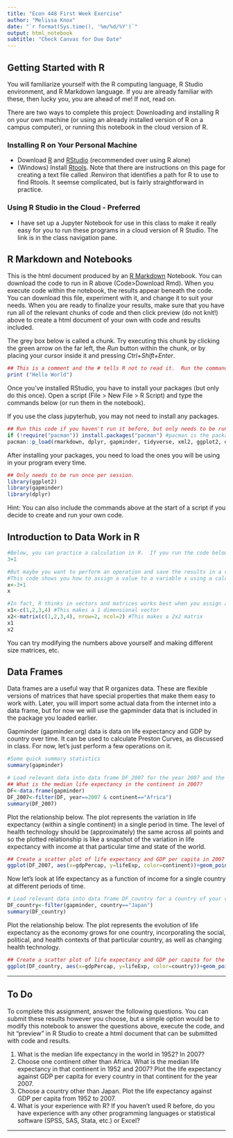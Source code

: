 ```yaml
---
title: "Econ 448 First Week Exercise"
author: "Melissa Knox"
date: "`r format(Sys.time(), '%m/%d/%Y')`"
output: html_notebook
subtitle: "Check Canvas for Due Date"
---
```

## Getting Started with R
You will familiarize yourself with the R computing language, R Studio environment, and R Markdown language. If you are already familiar with these, then lucky you, you are ahead of me! If not, read on.

There are two ways to complete this project: Downloading and installing R on your own machine (or using an already installed version of R on a campus computer), or running this notebook in the cloud version of R.  

### Installing R on Your Personal Machine
* Download [R](https://cran.r-project.org/) and [RStudio](https://www.rstudio.com/products/rstudio/download/) (recommended over using R alone)
* (Windows) Install [Rtools](https://cran.r-project.org/bin/windows/Rtools/).  Note that there are instructions on this page for creating a text file called .Renviron that identifies a path for R to use to find Rtools.  It seemse complicated, but is fairly straightforward in practice.

### Using R Studio in the Cloud - Preferred
* I have set up a Jupyter Notebook for use in this class to make it really easy for you to run these programs in a cloud version of R Studio.  The link is in the class navigation pane.  

## R Markdown and Notebooks
This is the html document produced by an [R Markdown](http://rmarkdown.rstudio.com) Notebook. You can download the code to run in R above (Code>Download Rmd). When you execute code within the notebook, the results appear beneath the code. You can download this file, experiment with it, and change it to suit your needs. When you are ready to finalize your results, make sure that you have run all of the relevant chunks of code and then click preview (do not knit!) above to create a html document of your own with code and results included.

The grey box below is called a chunk.  Try executing this chunk by clicking the green arrow on the far left, the *Run* button within the chunk, or by placing your cursor inside it and pressing *Ctrl+Shift+Enter*.

```r
## This is a comment and the # tells R not to read it.  Run the command below to print out the message "Hello World."
print ("Hello World")
```

Once you've installed RStudio, you have to install your packages (but only do this once). Open a script (File > New File > R Script) and type the commands below (or run them in the notebook).

If you use the class jupyterhub, you may not need to install any packages.
```r
## Run this code if you haven't run it before, but only needs to be run once after you have installed R.Not needed in JupyterHub.
if (!require("pacman")) install.packages("pacman") #pacman is the package that installs packages nicely
pacman::p_load(rmarkdown, dplyr, gapminder, tidyverse, xml2, ggplot2, dplyr, lifecycle) #these are the packages you may need
```

After installing your packages, you need to load the ones you will be using in your program every time.  
```r
## Only needs to be run once per session.
library(ggplot2)
library(gapminder)
library(dplyr)
```

Hint: You can also include the commands above at the start of a script if you decide to create and run your own code.

## Introduction to Data Work in R
 
```r
#Below, you can practice a calculation in R.  If you run the code below, R will output the sum.
3+1
```

```r
#But maybe you want to perform an operation and save the results in a variable so that you can use them later in other calculations?
#This code shows you how to assign a value to a variable x using a calculation, and then prints the value of x.
x<-3+1
x
```


```r
#In fact, R thinks in vectors and matrices works best when you assign a bunch of values to a variable.  
x1<-c(1,2,3,4) #This makes a 1 dimensional vector
x2<-matrix(c(1,2,3,4), nrow=2, ncol=2) #This makes a 2x2 matrix
x1
x2
```
You can try modifying the numbers above yourself and making different size matrices, etc.

## Data Frames
Data frames are a useful way that R organizes data.  These are flexible versions of matrices that have special properties that make them easy to work with.  Later, you will import some actual data from the internet into a data frame, but for now we will use the gapminder data that is included in the package you loaded earlier.  

Gapminder (gapminder.org) data is data on life expectancy and GDP by country over time.  It can be used to calculate Preston Curves, as discussed in class.  For now, let's just perform a few operations on it.

```r
#Some quick summary statistics
summary(gapminder)
```

```r
# Load relevant data into data frame DF_2007 for the year 2007 and the continent of Africa.
## What is the median life expectancy in the continent in 2007?
DF<-data.frame(gapminder)
DF_2007<-filter(DF, year==2007 & continent=="Africa")
summary(DF_2007)
```

Plot the relationship below.  The plot represents the variation in life expectancy (within a single continent) in a single period in time.  The level of health technology should be (approximately) the same across all points and so the plotted relationship is like a snapshot of the variation in life expectancy with income at that particular time and state of the world.
```r
## Create a scatter plot of life expectancy and GDP per capita in 2007 for the continent of Africa.
ggplot(DF_2007, aes(x=gdpPercap, y=lifeExp, color=continent))+geom_point()

```

Now let's look at life expectancy as a function of income for a single country at different periods of time.  
```r
# Load relevant data into data frame DF_country for a country of your choosing for all years of data.
DF_country<-filter(gapminder, country=="Japan")
summary(DF_country)
```

Plot the relationship below.  The plot represents the evolution of life expectancy as the economy grows for one country, incorporating the social, political, and health contexts of that particular country, as well as changing health technology.
```r
## Create a scatter plot of life expectancy and GDP per capita for the country of Japan.  
ggplot(DF_country, aes(x=gdpPercap, y=lifeExp, color=country))+geom_point()
```
****
## To Do
To complete this assignment, answer the following questions. You can submit these results however you choose, but a simple option would be to modify this notebook to answer the questions above, execute the code, and hit "preview" in R Studio to create a html document that can be submitted with code and results.

1. What is the median life expectancy in the world in 1952? In 2007?
2. Choose one continent other than Africa.  What is the median life expectancy in that continent in 1952 and 2007? Plot the life expectancy against GDP per capita for every country in that continent for the year 2007.
3. Choose a country other than Japan.  Plot the life expectancy against GDP per capita from 1952 to 2007.
4. What is your experience with R? If you haven't used R before, do you have experience with any other programming languages or statistical software (SPSS, SAS, Stata, etc.) or Excel?

****
